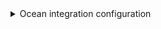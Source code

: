 <details>

<summary> Ocean integration configuration </summary>

```yaml showLineNumbers
resources:
  - kind: folder
    selector:
      query: "true" # JQ boolean query. If evaluated to false - skip syncing the object.
      folders: # Specify the repositories and folders to include under this relative path.
        - path: "apps/" # Relative path to the folders within the repositories.
          repos: # List of repositories to include folders from.
            - backend-service
            - frontend-service
    port:
      entity:
        mappings:
          identifier: .folder.name
          title: .folder.name
          blueprint: '"project"'
          properties:
            url: >-
              .repo.web_url + "/tree/" + .repo.default_branch  + "/" +
              .folder.path
            description: .repo.description
            namespace: .repo.namespace.name
            full_path: .repo.path_with_namespace + "/" + folder.path
            language: .repo.__languages | to_entries | max_by(.value) | .key
            readme: file://README.md
```

</details>
